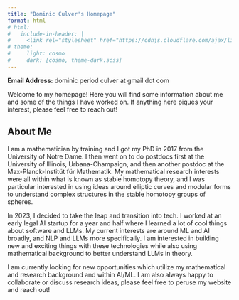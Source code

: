 ```yaml
---
title: "Dominic Culver's Homepage"
format: html
# html:
#   include-in-header: |
#     <link rel="stylesheet" href="https://cdnjs.cloudflare.com/ajax/libs/font-awesome/6.0.0-beta3/css/all.min.css">
# theme:
#     light: cosmo
#     dark: [cosmo, theme-dark.scss]
---
```


<!-- # Who I am -->

**Email Address:** dominic period culver at gmail dot com

Welcome to my homepage! Here you will find some information about me and some of the things I have worked on. If anything here piques your interest, please feel free to reach out!

## About Me

I am a mathematician by training and I got my PhD in 2017 from the University of Notre Dame. I then went on to do postdocs first at the University of Illinois, Urbana-Champaign, and then another postdoc at the Max-Planck-Institüt für Mathematik. My mathematical research interests were all within what is known as stable homotopy theory, and I was particular interested in using ideas around elliptic curves and modular forms to understand complex structures in the stable homotopy groups of spheres.

In 2023, I decided to take the leap and transition into tech. I worked at an early legal AI startup for a year and half where I learned a lot of cool things about software and LLMs. My current interests are around ML and AI broadly, and NLP and LLMs more specifically. I am interested in building new and exciting things with these technologies while also using mathematical background to better understand LLMs in theory. 

I am currently looking for new opportunities which utilize my mathematical and research background and within AI/ML. I am also always happy to collaborate or discuss research ideas, please feel free to peruse my website and reach out!

<!-- Below you can find links to my mathematical (and some LLM) research articules I wrote or participated in, some courses I taught, and some notes from talks I gave. You can also find my blog (forthcoming).

- [Research Papers and Preprints](research/research.html)
- [Teaching](teaching/teaching.html)
- [Notes & Talks](notes/notes.html) -->

